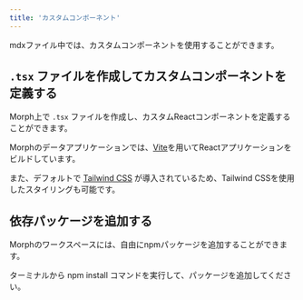 ```yaml
---
title: 'カスタムコンポーネント'
---
```


mdxファイル中では、カスタムコンポーネントを使用することができます。

## `.tsx` ファイルを作成してカスタムコンポーネントを定義する

Morph上で `.tsx` ファイルを作成し、カスタムReactコンポーネントを定義することができます。

Morphのデータアプリケーションでは、[Vite](https://vitejs.dev)を用いてReactアプリケーションをビルドしています。

また、デフォルトで [Tailwind CSS](https://tailwindcss.com) が導入されているため、Tailwind CSSを使用したスタイリングも可能です。

## 依存パッケージを追加する

Morphのワークスペースには、自由にnpmパッケージを追加することができます。

ターミナルから npm install コマンドを実行して、パッケージを追加してください。
